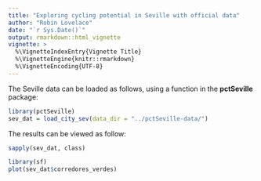```yaml
---
title: "Exploring cycling potential in Seville with official data"
author: "Robin Lovelace"
date: "`r Sys.Date()`"
output: rmarkdown::html_vignette
vignette: >
  %\VignetteIndexEntry{Vignette Title}
  %\VignetteEngine{knitr::rmarkdown}
  %\VignetteEncoding{UTF-8}
---
```


The Seville data can be loaded as follows, using a function in the **pctSeville** package:

```r
library(pctSeville)
sev_dat = load_city_sev(data_dir = "../pctSeville-data/")
```

The results can be viewed as follow:

```r
sapply(sev_dat, class)
```


```r
library(sf)
plot(sev_dat$corredores_verdes)
```


